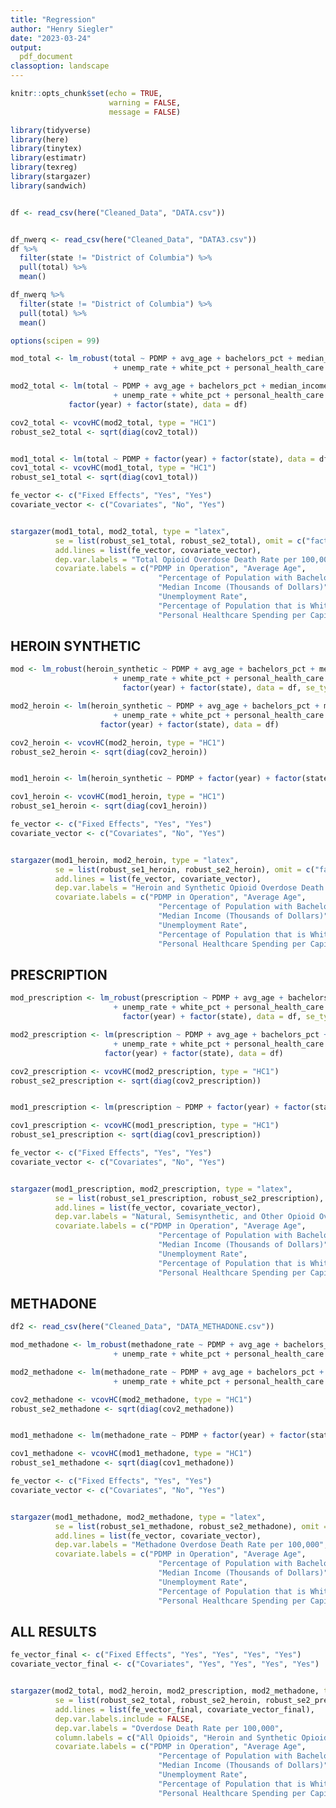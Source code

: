 ```yaml
---
title: "Regression"
author: "Henry Siegler"
date: "2023-03-24"
output:
  pdf_document
classoption: landscape
---
```


```r
knitr::opts_chunk$set(echo = TRUE,
                      warning = FALSE,
                      message = FALSE)
```

```r
library(tidyverse)
library(here)
library(tinytex)
library(estimatr)
library(texreg)
library(stargazer)
library(sandwich)


df <- read_csv(here("Cleaned_Data", "DATA.csv"))


df_nwerq <- read_csv(here("Cleaned_Data", "DATA3.csv"))
df %>% 
  filter(state != "District of Columbia") %>% 
  pull(total) %>% 
  mean()

df_nwerq %>% 
  filter(state != "District of Columbia") %>% 
  pull(total) %>% 
  mean()

options(scipen = 99)

mod_total <- lm_robust(total ~ PDMP + avg_age + bachelors_pct + median_income
                       + unemp_rate + white_pct + personal_health_care + factor(year) + factor(state), data = df, se_type = "HC1")
```


```r
mod2_total <- lm(total ~ PDMP + avg_age + bachelors_pct + median_income
                       + unemp_rate + white_pct + personal_health_care +
             factor(year) + factor(state), data = df)

cov2_total <- vcovHC(mod2_total, type = "HC1")
robust_se2_total <- sqrt(diag(cov2_total))


mod1_total <- lm(total ~ PDMP + factor(year) + factor(state), data = df)
cov1_total <- vcovHC(mod1_total, type = "HC1")
robust_se1_total <- sqrt(diag(cov1_total))
```

```r
fe_vector <- c("Fixed Effects", "Yes", "Yes")
covariate_vector <- c("Covariates", "No", "Yes")


stargazer(mod1_total, mod2_total, type = "latex",
          se = list(robust_se1_total, robust_se2_total), omit = c("factor"),
          add.lines = list(fe_vector, covariate_vector),
          dep.var.labels = "Total Opioid Overdose Death Rate per 100,000",
          covariate.labels = c("PDMP in Operation", "Average Age",
                                 "Percentage of Population with Bachelor's Degree",
                                 "Median Income (Thousands of Dollars)",
                                 "Unemployment Rate",
                                 "Percentage of Population that is White",
                                 "Personal Healthcare Spending per Capita (Thousands of Dollars)"))
```


## HEROIN SYNTHETIC

```r
mod <- lm_robust(heroin_synthetic ~ PDMP + avg_age + bachelors_pct + median_income
                       + unemp_rate + white_pct + personal_health_care + 
                         factor(year) + factor(state), data = df, se_type = "HC1")
```



```r
mod2_heroin <- lm(heroin_synthetic ~ PDMP + avg_age + bachelors_pct + median_income
                       + unemp_rate + white_pct + personal_health_care +
                    factor(year) + factor(state), data = df)

cov2_heroin <- vcovHC(mod2_heroin, type = "HC1")
robust_se2_heroin <- sqrt(diag(cov2_heroin))


mod1_heroin <- lm(heroin_synthetic ~ PDMP + factor(year) + factor(state), data = df)

cov1_heroin <- vcovHC(mod1_heroin, type = "HC1")
robust_se1_heroin <- sqrt(diag(cov1_heroin))
```

```r
fe_vector <- c("Fixed Effects", "Yes", "Yes")
covariate_vector <- c("Covariates", "No", "Yes")


stargazer(mod1_heroin, mod2_heroin, type = "latex",
          se = list(robust_se1_heroin, robust_se2_heroin), omit = c("factor"),
          add.lines = list(fe_vector, covariate_vector),
          dep.var.labels = "Heroin and Synthetic Opioid Overdose Death Rate per 100,000",
          covariate.labels = c("PDMP in Operation", "Average Age",
                                 "Percentage of Population with Bachelor's Degree",
                                 "Median Income (Thousands of Dollars)",
                                 "Unemployment Rate",
                                 "Percentage of Population that is White",
                                 "Personal Healthcare Spending per Capita (Thousands of Dollars)"))
```

## PRESCRIPTION

```r
mod_prescription <- lm_robust(prescription ~ PDMP + avg_age + bachelors_pct + median_income
                       + unemp_rate + white_pct + personal_health_care +
                         factor(year) + factor(state), data = df, se_type = "HC1")
```

```r
mod2_prescription <- lm(prescription ~ PDMP + avg_age + bachelors_pct + median_income
                       + unemp_rate + white_pct + personal_health_care + 
                     factor(year) + factor(state), data = df)

cov2_prescription <- vcovHC(mod2_prescription, type = "HC1")
robust_se2_prescription <- sqrt(diag(cov2_prescription))


mod1_prescription <- lm(prescription ~ PDMP + factor(year) + factor(state), data = df)

cov1_prescription <- vcovHC(mod1_prescription, type = "HC1")
robust_se1_prescription <- sqrt(diag(cov1_prescription))
```

```r
fe_vector <- c("Fixed Effects", "Yes", "Yes")
covariate_vector <- c("Covariates", "No", "Yes")


stargazer(mod1_prescription, mod2_prescription, type = "latex",
          se = list(robust_se1_prescription, robust_se2_prescription), omit = c("factor"),
          add.lines = list(fe_vector, covariate_vector),
          dep.var.labels = "Natural, Semisynthetic, and Other Opioid Overdose Death Rate per 100,000",
          covariate.labels = c("PDMP in Operation", "Average Age",
                                 "Percentage of Population with Bachelor's Degree",
                                 "Median Income (Thousands of Dollars)",
                                 "Unemployment Rate",
                                 "Percentage of Population that is White",
                                 "Personal Healthcare Spending per Capita (Thousands of Dollars)"))
```


## METHADONE

```r
df2 <- read_csv(here("Cleaned_Data", "DATA_METHADONE.csv"))

mod_methadone <- lm_robust(methadone_rate ~ PDMP + avg_age + bachelors_pct + median_income
                       + unemp_rate + white_pct + personal_health_care + factor(year) + factor(state), data = df2, se_type = "HC1")
```

```r
mod2_methadone <- lm(methadone_rate ~ PDMP + avg_age + bachelors_pct + median_income
                       + unemp_rate + white_pct + personal_health_care + factor(year) + factor(state), data = df2)

cov2_methadone <- vcovHC(mod2_methadone, type = "HC1")
robust_se2_methadone <- sqrt(diag(cov2_methadone))


mod1_methadone <- lm(methadone_rate ~ PDMP + factor(year) + factor(state), data = df2)

cov1_methadone <- vcovHC(mod1_methadone, type = "HC1")
robust_se1_methadone <- sqrt(diag(cov1_methadone))
```

```r
fe_vector <- c("Fixed Effects", "Yes", "Yes")
covariate_vector <- c("Covariates", "No", "Yes")


stargazer(mod1_methadone, mod2_methadone, type = "latex",
          se = list(robust_se1_methadone, robust_se2_methadone), omit = c("factor"),
          add.lines = list(fe_vector, covariate_vector),
          dep.var.labels = "Methadone Overdose Death Rate per 100,000",
          covariate.labels = c("PDMP in Operation", "Average Age",
                                 "Percentage of Population with Bachelor's Degree",
                                 "Median Income (Thousands of Dollars)",
                                 "Unemployment Rate",
                                 "Percentage of Population that is White",
                                 "Personal Healthcare Spending per Capita (Thousands of Dollars)"))
```

## ALL RESULTS


```r
fe_vector_final <- c("Fixed Effects", "Yes", "Yes", "Yes", "Yes")
covariate_vector_final <- c("Covariates", "Yes", "Yes", "Yes", "Yes")


stargazer(mod2_total, mod2_heroin, mod2_prescription, mod2_methadone, type = "latex",
          se = list(robust_se2_total, robust_se2_heroin, robust_se2_prescription, robust_se2_methadone), omit = c("factor"),
          add.lines = list(fe_vector_final, covariate_vector_final),
          dep.var.labels.include = FALSE,
          dep.var.labels = "Overdose Death Rate per 100,000",
          column.labels = c("All Opioids", "Heroin and Synthetic Opioids", "Natural, Semisynthetic, and Other Opiods", "Methadone"),
          covariate.labels = c("PDMP in Operation", "Average Age",
                                 "Percentage of Population with Bachelor's Degree",
                                 "Median Income (Thousands of Dollars)",
                                 "Unemployment Rate",
                                 "Percentage of Population that is White",
                                 "Personal Healthcare Spending per Capita (Thousands of Dollars)"))
```







